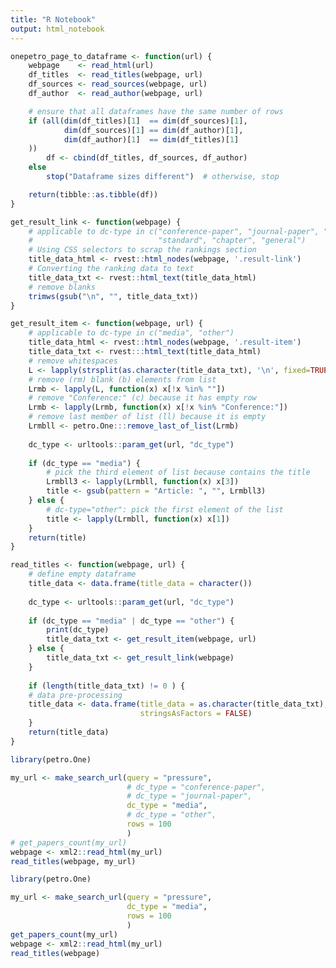 ```yaml
---
title: "R Notebook"
output: html_notebook
---
```




```r
onepetro_page_to_dataframe <- function(url) {
    webpage    <- read_html(url)
    df_titles  <- read_titles(webpage, url)
    df_sources <- read_sources(webpage, url)
    df_author  <- read_author(webpage, url)

    # ensure that all dataframes have the same number of rows
    if (all(dim(df_titles)[1]  == dim(df_sources)[1],
            dim(df_sources)[1] == dim(df_author)[1],
            dim(df_author)[1]  == dim(df_titles)[1]
    ))
        df <- cbind(df_titles, df_sources, df_author)
    else
        stop("Dataframe sizes different")  # otherwise, stop

    return(tibble::as.tibble(df))
}
```


```r
get_result_link <- function(webpage) {
    # applicable to dc-type in c("conference-paper", "journal-paper", "presentation",
    #                            "standard", "chapter", "general")
    # Using CSS selectors to scrap the rankings section
    title_data_html <- rvest::html_nodes(webpage, '.result-link')
    # Converting the ranking data to text
    title_data_txt <- rvest::html_text(title_data_html)
    # remove blanks
    trimws(gsub("\n", "", title_data_txt))
}

get_result_item <- function(webpage, url) {
    # applicable to dc-type in c("media", "other")
    title_data_html <- rvest::html_nodes(webpage, '.result-item')
    title_data_txt <- rvest:::html_text(title_data_html)
    # remove whitespaces
    L <- lapply(strsplit(as.character(title_data_txt), '\n', fixed=TRUE), trimws)
    # remove (rm) blank (b) elements from list
    Lrmb <- lapply(L, function(x) x[!x %in% ""])
    # remove "Conference:" (c) because it has empty row
    Lrmb <- lapply(Lrmb, function(x) x[!x %in% "Conference:"])
    # remove last member of list (ll) because it is empty
    Lrmbll <- petro.One:::remove_last_of_list(Lrmb)
    
    dc_type <- urltools::param_get(url, "dc_type")
    
    if (dc_type == "media") {
        # pick the third element of list because contains the title
        Lrmbll3 <- lapply(Lrmbll, function(x) x[3])
        title <- gsub(pattern = "Article: ", "", Lrmbll3)
    } else {
        # dc-type="other": pick the first element of the list
        title <- lapply(Lrmbll, function(x) x[1])
    }
    return(title)
}

read_titles <- function(webpage, url) {
    # define empty dataframe
    title_data <- data.frame(title_data = character())
    
    dc_type <- urltools::param_get(url, "dc_type")
    
    if (dc_type == "media" | dc_type == "other") {
        print(dc_type)
        title_data_txt <- get_result_item(webpage, url)
    } else {
        title_data_txt <- get_result_link(webpage)
    }
    
    if (length(title_data_txt) != 0 ) {
    # data pre-processing
    title_data <- data.frame(title_data = as.character(title_data_txt),
                             stringsAsFactors = FALSE)
    }      
    return(title_data)
}
```



```r
library(petro.One)

my_url <- make_search_url(query = "pressure", 
                          # dc_type = "conference-paper",
                          # dc_type = "journal-paper",
                          dc_type = "media",
                          # dc_type = "other",
                          rows = 100
                          )
# get_papers_count(my_url)
webpage <- xml2::read_html(my_url)
read_titles(webpage, my_url)
```



```r
library(petro.One)

my_url <- make_search_url(query = "pressure", 
                          dc_type = "media",
                          rows = 100
                          )
get_papers_count(my_url)
webpage <- xml2::read_html(my_url)
read_titles(webpage)
```
